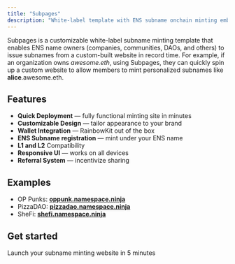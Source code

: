 ```yaml
---
title: "Subpages"
description: "White-label template with ENS subname onchain minting embedded."
---
```


Subpages is a customizable white-label subname minting template that enables ENS name owners (companies, communities, DAOs, and others) to issue subnames from a custom-built website in record time. For example, if an organization owns _awesome.eth_, using Subpages, they can quickly spin up a custom website to allow members to mint personalized subnames like **alice**.awesome.eth.

## **Features**

- **Quick Deployment** — fully functional minting site in minutes
- **Customizable Design** — tailor appearance to your brand
- **Wallet Integration** — RainbowKit out of the box
- **ENS Subname registration** — mint under your ENS name
- **L1 and L2** Compatibility
- **Responsive UI** — works on all devices
- **Referral System** — incentivize sharing

## **Examples**

- OP Punks: [**oppunk.namespace.ninja**](http://oppunk.namespace.ninja)
- PizzaDAO: [**pizzadao.namespace.ninja**](http://pizzadao.namespace.ninja)
- SheFi: [**shefi.namespace.ninja**](http://shefi.namespace.ninja)

## Get started

<Card title="Subpages Developer Guide" icon="code-fork" href="/developer-guide/guide/subpages">
  Launch your subname minting website in 5 minutes
</Card>